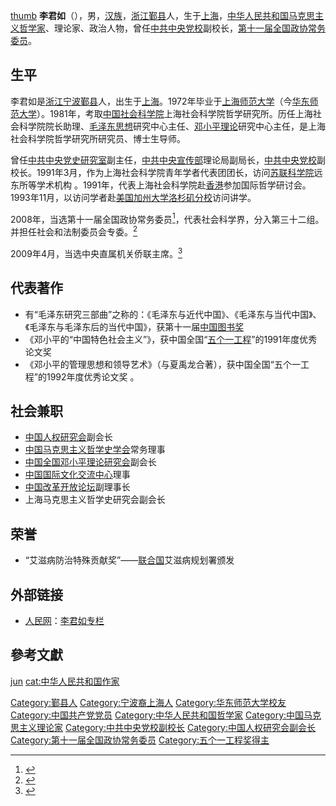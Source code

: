 [[file:Li_Junru_2019.png|thumb]]
'''李君如'''（{{bd|1947年||}}），男，[[汉族|汉族]]，[[浙江|浙江]][[鄞县|鄞县]]人，生于[[上海|上海]]，[[中华人民共和国|中华人民共和国]][[马克思主义|马克思主义]][[哲学家|哲学家]]、理论家、政治人物，曾任[[中共中央党校|中共中央党校]]副校长，[[第十一届全国政协委员|第十一届全国政协常务委员]]。

== 生平 ==
李君如是[[浙江|浙江]][[宁波|宁波]][[鄞县|鄞县]]人，出生于[[上海|上海]]。1972年毕业于[[上海师范大学_(1972年－1980年)|上海师范大学]]（今[[华东师范大学|华东师范大学]]）。1981年，考取[[中国社会科学院|中国社会科学院]]上海社会科学院哲学研究所。历任上海社会科学院院长助理、[[毛泽东思想|毛泽东思想]]研究中心主任、[[邓小平理论|邓小平理论]]研究中心主任，是上海社会科学院哲学研究所研究员、博士生导师。

曾任[[中共中央党史研究室|中共中央党史研究室]]副主任，[[中共中央宣传部|中共中央宣传部]]理论局副局长，[[中共中央党校|中共中央党校]]副校长。1991年3月，作为上海社会科学院青年学者代表团团长，访问[[苏联科学院|苏联科学院]]远东所等学术机构 。1991年，代表上海社会科学院赴[[香港|香港]]参加国际哲学研讨会。1993年11月，以访问学者赴[[美国|美国]][[加州大学洛杉矶分校|加州大学洛杉矶分校]]访问讲学。

2008年，当选第十一届全国政协常务委员<ref>{{cite news|title=第十一届全国政协委员名单|url=http://www.indaa.com.cn/zt/2009qglh/zxzs/200903/t20090303_127573.html|accessdate=2013-04-09|newspaper=新华社北京1月25日电 中国人民政治协商会议第十一届全国委员会委员名单(共2237人，2008年1月25日政协第十届全国委员会常务委员会第二十次会议通过)|date=2008年1月25日|deadurl=yes|archiveurl=https://web.archive.org/web/20130928014403/http://www.indaa.com.cn/zt/2009qglh/zxzs/200903/t20090303_127573.html|archivedate=2013年9月28日|df=}}</ref>，代表社会科学界，分入第三十二组。并担任社会和法制委员会专委。<ref>{{cite news|title=全国政协信息-李君如|url=http://www.cppcc.gov.cn/CMS/wylibary/showJcwyxtInfoWylibary.action?tabJcwyxt.guid=11W0011220&wytype=wjwy|accessdate=2013-04-11|newspaper=全国政协委员会|archive-date=2019-06-11|archive-url=https://web.archive.org/web/20190611160945/http://www.cppcc.gov.cn/CMS/wylibary/showJcwyxtInfoWylibary.action?tabJcwyxt.guid=11W0011220&wytype=wjwy|dead-url=no}}</ref>

2009年4月，当选中央直属机关侨联主席。<ref>{{cite news |title=中央党校原副校长当选中央直属机关侨联主席 |url=http://www.jiaodong.net/news/system/2009/04/16/010506282.shtml |accessdate=2009-04-16 |newspaper=烟台在线 |archive-date=2020-11-09 |archive-url=https://web.archive.org/web/20201109221638/http://www.jiaodong.net/news/system/2009/04/16/010506282.shtml |dead-url=no }}</ref>

== 代表著作 ==
* 有“毛泽东研究三部曲”之称的：《毛泽东与近代中国》、《毛泽东与当代中国》、《毛泽东与毛泽东后的当代中国》，获第十一届[[中国图书奖|中国图书奖]]
* 《邓小平的“中国特色社会主义”》，获中国全国“[[五个一工程|五个一工程]]”的1991年度优秀论文奖
* 《邓小平的管理思想和领导艺术》（与夏禹龙合著），获中国全国“五个一工程”的1992年度优秀论文奖 。

== 社会兼职 ==
* [[中国人权研究会|中国人权研究会]]副会长
* [[中国马克思主义哲学史学会|中国马克思主义哲学史学会]]常务理事
* [[中国全国邓小平理论研究会|中国全国邓小平理论研究会]]副会长
* [[中国国际文化交流中心|中国国际文化交流中心]]理事
* [[中国改革开放论坛|中国改革开放论坛]]副理事长
* 上海马克思主义哲学史研究会副会长

== 荣誉 ==
* “艾滋病防治特殊贡献奖”——[[联合国|联合国]]艾滋病规划署颁发

== 外部链接 ==
* [[人民网|人民网]]：[http://theory.people.com.cn/GB/40764/55946/ 李君如专栏] {{Wayback|url=http://theory.people.com.cn/GB/40764/55946/ |date=20201109221649 }}

== 參考文獻 ==
{{reflist}}

{{Navboxes
| title  = 李君如在[[中国人权研究会|中国人权研究会]]的职务
| list1  =
{{中国人权研究会第三届全国理事会}}
{{中国人权研究会第四届全国理事会}}
}}

{{normdaten}}
{{DEFAULTSORT:li junru}}
[[cat:李姓|jun]]
[[Category:鄞县人|Category:鄞县人]]
[[Category:宁波裔上海人|Category:宁波裔上海人]]
[[Category:华东师范大学校友|Category:华东师范大学校友]]
[[Category:中国共产党党员|Category:中国共产党党员]]
[[Category:中华人民共和国哲学家|Category:中华人民共和国哲学家]]
[[cat:中华人民共和国作家|cat:中华人民共和国作家]]
[[Category:中国马克思主义理论家|Category:中国马克思主义理论家]]
[[Category:中共中央党校副校长|Category:中共中央党校副校长]]
[[Category:中国人权研究会副会长|Category:中国人权研究会副会长]]
[[Category:第十一届全国政协常务委员|Category:第十一届全国政协常务委员]]
[[Category:五个一工程奖得主|Category:五个一工程奖得主]]